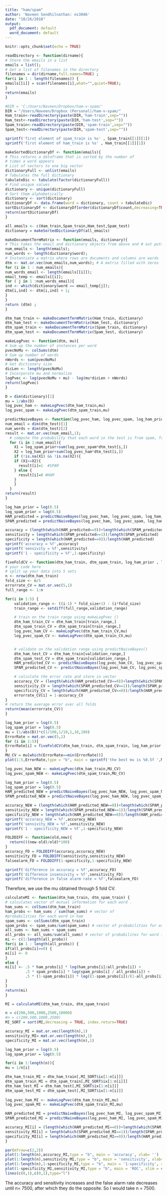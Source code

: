 ```yaml
---
title: "ham/spam"
author: 'Naveen Sendhilnathan: ns3046'
date: "10/26/2018"
output:
  pdf_document: default
  word_document: default
---
```


```r
knitr::opts_chunk$set(echo = TRUE)
```


```r
readDirectory <- function(dirname){
# Store the emails in a list
emails = list();
# Get a list of filenames in the directory
filenames = dir(dirname,full.names=TRUE) ;
for(i in 1 : length(filenames)) {
emails[[i]] = scan(filenames[i],what="",quiet=TRUE);
}
return(emails)
}
```

```r
#DIR = 'C:/Users/Naveen/Dropbox/ham-v-spam/'
DIR = "/Users/Naveen/Dropbox (Personal)/ham-v-spam/"
Ham_train<-readDirectory(paste(DIR,'ham-train',sep=""))
Ham_test<-readDirectory(paste(DIR,'ham-test',sep=""))
Spam_train<-readDirectory(paste(DIR,'spam-train',sep=""))
Spam_test<-readDirectory(paste(DIR,'spam-test',sep=""))
```

```r
sprintf('first element of spam_train is %s' , Spam_train[[1]][1])
sprintf('first element of ham_train is %s' , Ham_train[[1]][1])
```


```r
makeSortedDictionaryDf <- function(emails){
# This returns a dataframe that is sorted by the number of 
# times a word appears
# List of vectors to one big vector
dictionaryFull <- unlist(emails)
# Tabulates the full dictionary
tabulateDic <- tabulate(factor(dictionaryFull))
# Find unique values
dictionary <- unique(dictionaryFull)
# Sort them alphabetically
dictionary <- sort(dictionary)
dictionaryDf <- data.frame(word = dictionary, count = tabulateDic)
sortDictionaryDf <- dictionaryDf[order(dictionaryDf$count,decreasing=TRUE),];
return(sortDictionaryDf)
}
```

```r
all_emails <- c(Ham_train,Spam_train,Ham_test,Spam_test)
dictionary = makeSortedDictionaryDf(all_emails)
```


```r
makeDocumentTermMatrix <- function(emails, dictionary){
# This takes the email and dictionary objects from above and # out puts a document term matrix
num_emails <- length(emails);
num_words <- length(dictionary$word);
# Instantiate a matrix where rows are documents and columns are words
dtm <- mat.or.vec(num_emails,num_words); # A matrix filled with zeros
for (i in 1 : num_emails){
num_words_email <- length(emails[[i]]);
email_temp <- emails[[i]];
for ( j in 1 :num_words_email){
ind <- which(dictionary$word == email_temp[j]);
dtm[i,ind] <- dtm[i,ind] + 1;
}
}
return (dtm) ;
}
```


```r
dtm_ham_train <- makeDocumentTermMatrix(Ham_train, dictionary)
dtm_ham_test <- makeDocumentTermMatrix(Ham_test, dictionary)
dtm_spam_train <- makeDocumentTermMatrix(Spam_train, dictionary)
dtm_spam_test <- makeDocumentTermMatrix(Spam_test, dictionary)
```




```r
makeLogPvec <- function(dtm, mu){
# Sum up the number of instances per word
pvecNoMu <- colSums(dtm)
# Sum up number of words
nWords <- sum(pvecNoMu)
# Get dictionary size
dicLen <- length(pvecNoMu)
# Incorporate mu and normalize
logPvec <- log(pvecNoMu + mu) - log(mu*dicLen + nWords)
return(logPvec)
}
```


```r
D = dim(dictionary)[1]
mu = 1/abs(D)
log_pvec_ham <- makeLogPvec(dtm_ham_train,mu)
log_pvec_spam <- makeLogPvec(dtm_spam_train,mu)
```


```r
predictNaiveBayes <- function(log_pvec_ham, log_pvec_spam, log_ham_prior , log_spam_prior , dtm_test) {
num_email = dim(dtm_test)[1]
num_words = dim(dtm_test)[2]
result <- mat.or.vec(num_email,1);
  # compute the probability that each word in the test is from spam, from ham
  for (i in 1:num_email){
    X1 = log_spam_prior+sum(log_pvec_spam*dtm_test[i,])
    X2 = log_ham_prior+sum(log_pvec_ham*dtm_test[i,])
    if (!is.na(X1) && !is.na(X2)){
    if (X1>=X2){
      result[i]=1  #SPAM
    } else {
      result[i]=0 #HAM
    }
    }
  }
return(result)
}
```


```r
log_ham_prior = log(0.5)
log_spam_prior = log(0.5)
HAM_predicted = predictNaiveBayes(log_pvec_ham, log_pvec_spam, log_ham_prior , log_spam_prior , dtm_ham_test)
SPAM_predicted = predictNaiveBayes(log_pvec_ham, log_pvec_spam, log_ham_prior , log_spam_prior , dtm_spam_test)

accuracy = (length(which(HAM_predicted==0))+length(which(SPAM_predicted==1)))/(length(HAM_predicted)+length(SPAM_predicted))
sensitivity = length(which(SPAM_predicted==1))/length(SPAM_predicted)
specificity = length(which(HAM_predicted==0))/length(HAM_predicted)
sprintf('accuracy = %f',accuracy)
sprintf('sensivity = %f',sensitivity)
sprintf('1 - specificity = %f',1-specificity)
```


```r
fiveFoldCV <- function(dtm_ham_train, dtm_spam_train, log_ham_prior , log_spam_prior , mu) {
# your code here
# split up your data into 5 sets
n <- nrow(dtm_ham_train)
fold_size <- n/5
errorrate_CV = mat.or.vec(5,1)
full_range <- 1:n

for(i in 1:5) {
    validation_range <- ((i-1) * fold_size+1) : (i*fold_size)
    train_range <- setdiff(full_range,validation_range)

    # train on the train range using makeLogPvec ()
    dtm_ham_train_CV = dtm_ham_train[train_range,]
    dtm_spam_train_CV = dtm_spam_train[train_range,]
    log_pvec_ham_CV <- makeLogPvec(dtm_ham_train_CV,mu)
    log_pvec_spam_CV <- makeLogPvec(dtm_spam_train_CV,mu)


    # validate on the validation range using predictNaiveBayes()
    dtm_ham_test_CV = dtm_ham_train[validation_range,]
    dtm_spam_test_CV = dtm_spam_train[validation_range,]
    HAM_predicted_CV <- predictNaiveBayes(log_pvec_ham_CV, log_pvec_spam_CV, log_ham_prior , log_spam_prior , dtm_ham_test_CV)
    SPAM_predicted_CV <- predictNaiveBayes(log_pvec_ham_CV, log_pvec_spam_CV, log_ham_prior , log_spam_prior , dtm_spam_test_CV)

    # calculate the error rate and store in vector 
    accuracy_CV = (length(which(HAM_predicted_CV==0))+length(which(SPAM_predicted_CV==1)))/(length(HAM_predicted_CV)+length(SPAM_predicted_CV))
    sensitivity_CV = length(which(SPAM_predicted_CV==1))/length(SPAM_predicted_CV)
    specificity_CV = length(which(HAM_predicted_CV==0))/length(HAM_predicted_CV)
    errorrate_CV[i] = 1-accuracy_CV
}
# return the average error over all folds
return(mean(errorrate_CV))
}
```


```r
log_ham_prior = log(0.5)
log_spam_prior = log(0.5)
mu = (1/abs(D))*c(1/100,1/10,1,10,100)
ErrorRate = mat.or.vec(5,1)
for (i in 1:5){
ErrorRate[i] = fiveFoldCV(dtm_ham_train, dtm_spam_train, log_ham_prior , log_spam_prior , mu[i])
}
MU_CV = mu[which(ErrorRate==min(ErrorRate))]
plot(1:5,ErrorRate,type = "b", main = sprintf('the best mu is %0.5f ',MU_CV),xlab='')
```


```r
log_pvec_ham_NEW <- makeLogPvec(dtm_ham_train,MU_CV)
log_pvec_spam_NEW <- makeLogPvec(dtm_spam_train,MU_CV)

log_ham_prior = log(0.5)
log_spam_prior = log(0.5)
HAM_predicted_NEW = predictNaiveBayes(log_pvec_ham_NEW, log_pvec_spam_NEW, log_ham_prior , log_spam_prior , dtm_ham_test)
SPAM_predicted_NEW = predictNaiveBayes(log_pvec_ham_NEW, log_pvec_spam_NEW, log_ham_prior , log_spam_prior , dtm_spam_test)

accuracy_NEW = (length(which(HAM_predicted_NEW==0))+length(which(SPAM_predicted_NEW==1)))/(length(HAM_predicted_NEW)+length(SPAM_predicted_NEW))
sensitivity_NEW = length(which(SPAM_predicted_NEW==1))/length(SPAM_predicted_NEW)
specificity_NEW = length(which(HAM_predicted_NEW==0))/length(HAM_predicted_NEW)
sprintf('accuracy_NEW = %f',accuracy_NEW)
sprintf('sensivity_NEW = %f',sensitivity_NEW)
sprintf('1 - specificity_NEW = %f',1-specificity_NEW)
```


```r

FOLDDIFF <- function(old,new){
  return(((new-old)/old)*100)
}
accuracy_FD = FOLDDIFF(accuracy,accuracy_NEW)
sensitivity_FD = FOLDDIFF(sensitivity,sensitivity_NEW)
falsealarm_FD = FOLDDIFF(1-specificity,1-specificity_NEW)

sprintf('difference in accuracy = %f',accuracy_FD)
sprintf('difference insensivity = %f',sensitivity_FD)
sprintf('difference in false alarm rate = %f',falsealarm_FD)
```
Therefore, we use the mu obtained through 5 fold CV.



```r
calculateMI <- function(dtm_ham_train, dtm_spam_train) {
# calculates vector of mutual information for each word .
ham_sums <- colSums(dtm_ham_train)
ham_probs <- ham_sums / sum(ham_sums) # vector of
#probabilities for each word in ham
spam_sums <- colSums(dtm_spam_train)
spam_probs <- spam_sums/sum(spam_sums) # vector of probabilities for each word in spam
all_sums <- ham_sums + spam_sums
all_probs <- all_sums/sum(all_sums) # vector of probabilites for word in entire set
mi <- c(1:length(all_probs))
for(i in 1 : length(all_probs)) {
if(all_probs[i]==0) {
mi[i] <- 0 
}
else {
mi[i] <- .5 * ham_probs[i] * log(ham_probs[i]/all_probs[i]) +          .5 * (1-ham_probs[i]) * log((1-ham_probs[i])/(1-all_probs[i])) + 
         .5 * spam_probs[i] * log(spam_probs[i] / all_probs[i]) +
         .5 * (1-spam_probs[i]) * log((1-spam_probs[i])/(1-all_probs[i]))
}
}
return(mi)
}
```


```r
MI = calculateMI(dtm_ham_train, dtm_spam_train)
```


```r
n = c(200,500,1000,2500,10000)
#n = c(200,500,1000,2500)
MI_SORT = sort(MI,decreasing = TRUE, index.return=TRUE)

accuracy_MI = mat.or.vec(length(n),1)
sensitivity_MI= mat.or.vec(length(n),1)
specificity_MI = mat.or.vec(length(n),1)

log_ham_prior = log(0.5)
log_spam_prior = log(0.5)

for(i in 1:length(n)){
mu = 1/n[i]

dtm_ham_train_MI = dtm_ham_train[,MI_SORT$ix[1:n[i]]]
dtm_spam_train_MI = dtm_spam_train[,MI_SORT$ix[1:n[i]]]
dtm_ham_test_MI = dtm_ham_test[,MI_SORT$ix[1:n[i]]]
dtm_spam_test_MI = dtm_spam_test[,MI_SORT$ix[1:n[i]]]
    
log_pvec_ham_MI <- makeLogPvec(dtm_ham_train_MI,mu)
log_pvec_spam_MI <- makeLogPvec(dtm_spam_train_MI,mu)

HAM_predicted_MI = predictNaiveBayes(log_pvec_ham_MI, log_pvec_spam_MI, log_ham_prior , log_spam_prior , dtm_ham_test_MI)
SPAM_predicted_MI = predictNaiveBayes(log_pvec_ham_MI, log_pvec_spam_MI, log_ham_prior , log_spam_prior , dtm_spam_test_MI)

accuracy_MI[i] = (length(which(HAM_predicted_MI==0))+length(which(SPAM_predicted_MI==1)))/(length(HAM_predicted_MI)+length(SPAM_predicted_MI))
sensitivity_MI[i] = length(which(SPAM_predicted_MI==1))/length(SPAM_predicted_MI)
specificity_MI[i] = length(which(HAM_predicted_MI==0))/length(HAM_predicted_MI)
}

par(mfrow=c(2,2))
plot(1:length(n),accuracy_MI,type = "b", main = 'accuracy', xlab= '')
plot(1:length(n),sensitivity_MI,type = "b", main = 'sensitivity', xlab= '')
plot(1:length(n),1-specificity_MI,type = "b", main = '1-specificity', xlab= '')
plot(1-specificity_MI,sensitivity_MI,type = "b", main = 'ROC', xlim = c(0,1), ylim = c(0,1), xlab= '1-specificity', ylab='sensitivity')
lines(c(0,1),c(0,1),type="l")
```



The accuracy and sensitivity increases and the false alarm rate decreases until n= 7500, after which they do the opposite. So I would take n = 7500.


